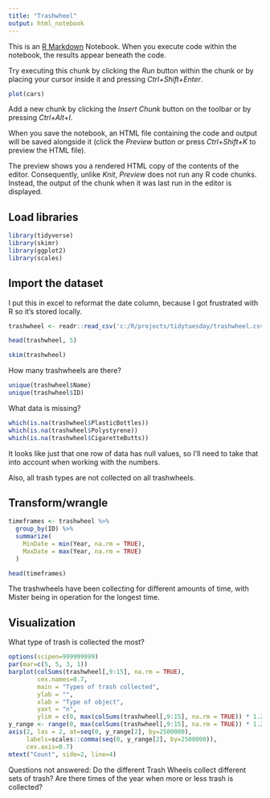 ---
title: "Trashwheel"
output: html_notebook
---

This is an [R Markdown](http://rmarkdown.rstudio.com) Notebook. When you execute code within the notebook, the results appear beneath the code. 

Try executing this chunk by clicking the *Run* button within the chunk or by placing your cursor inside it and pressing *Ctrl+Shift+Enter*. 

```{r}
plot(cars)
```

Add a new chunk by clicking the *Insert Chunk* button on the toolbar or by pressing *Ctrl+Alt+I*.

When you save the notebook, an HTML file containing the code and output will be saved alongside it (click the *Preview* button or press *Ctrl+Shift+K* to preview the HTML file).

The preview shows you a rendered HTML copy of the contents of the editor. Consequently, unlike *Knit*, *Preview* does not run any R code chunks. Instead, the output of the chunk when it was last run in the editor is displayed.

## Load libraries

```{r}
library(tidyverse)
library(skimr)
library(ggplot2)
library(scales)
```

## Import the dataset
I put this in excel to reformat the date column, because I got frustrated with R so it's stored locally.

```{r}
trashwheel <- readr::read_csv('c:/R/projects/tidytuesday/trashwheel.csv')
```

```{r}
head(trashwheel, 5)
```
```{r}
skim(trashwheel)
```

How many trashwheels are there?

```{r}
unique(trashwheel$Name)
unique(trashwheel$ID)
```

What data is missing?

```{r}
which(is.na(trashwheel$PlasticBottles))
which(is.na(trashwheel$Polystyrene))
which(is.na(trashwheel$CigaretteButts))
```

It looks like just that one row of data has null values, so I'll need to take that into account when working with the numbers.

Also, all trash types are not collected on all trashwheels. 


## Transform/wrangle

```{r}
timeframes <- trashwheel %>%
  group_by(ID) %>%
  summarize(
    MinDate = min(Year, na.rm = TRUE),
    MaxDate = max(Year, na.rm = TRUE)
  )

head(timeframes)
```

The trashwheels have been collecting for different amounts of time, with Mister being in operation for the longest time.

## Visualization

What type of trash is collected the most?

```{r}
options(scipen=999999999)
par(mar=c(5, 5, 3, 1))
barplot(colSums(trashwheel[,9:15], na.rm = TRUE),
        cex.names=0.7,
        main = "Types of trash collected",
        ylab = "",
        xlab = "Type of object",
        yaxt = "n",
        ylim = c(0, max(colSums(trashwheel[,9:15], na.rm = TRUE)) * 1.2))
y_range <- range(0, max(colSums(trashwheel[,9:15], na.rm = TRUE)) * 1.2)
axis(2, las = 2, at=seq(0, y_range[2], by=2500000), 
     labels=scales::comma(seq(0, y_range[2], by=2500000)), 
     cex.axis=0.7)
mtext("Count", side=2, line=4)
```

Questions not answered: Do the different Trash Wheels collect different sets of trash? 
Are there times of the year when more or less trash is collected?
